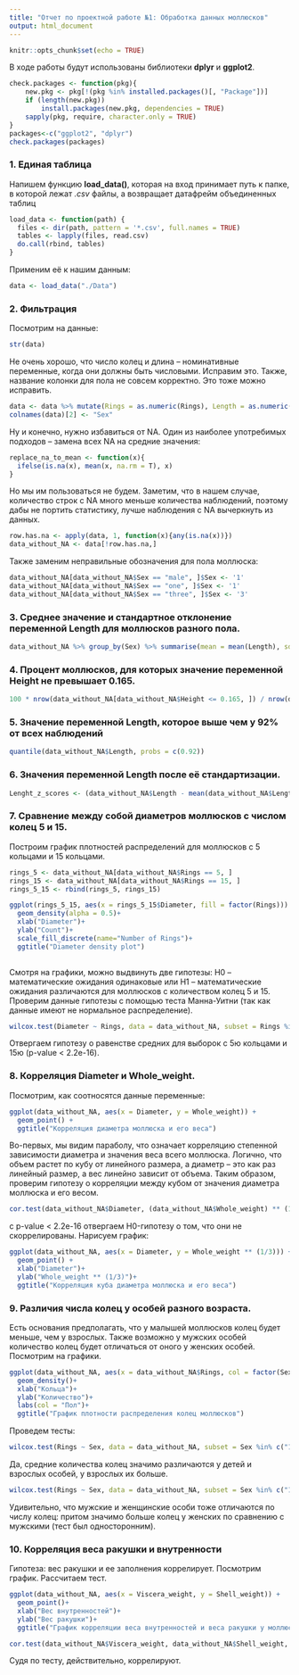 ```yaml
---
title: "Отчет по проектной работе №1: Обработка данных моллюсков"
output: html_document
---
```


```r
knitr::opts_chunk$set(echo = TRUE)
```
В ходе работы будут использованы библиотеки **dplyr** и **ggplot2**.

```r

check.packages <- function(pkg){
    new.pkg <- pkg[!(pkg %in% installed.packages()[, "Package"])]
    if (length(new.pkg)) 
        install.packages(new.pkg, dependencies = TRUE)
    sapply(pkg, require, character.only = TRUE)
}
packages<-c("ggplot2", "dplyr")
check.packages(packages)
```

### 1. Единая таблица

Напишем функцию **load_data()**, которая на вход принимает путь к папке, в которой лежат *.csv* файлы, а возвращает датафрейм объединенных таблиц
```r
load_data <- function(path) { 
  files <- dir(path, pattern = '*.csv', full.names = TRUE)
  tables <- lapply(files, read.csv)
  do.call(rbind, tables)
}
```
Применим её к нашим данным:

```r
data <- load_data("./Data")
```

### 2. Фильтрация

Посмотрим на данные:
```r
str(data)
```

Не очень хорошо, что число колец и длина -- номинативные переменные, когда они должны быть числовыми. Исправим это. Также, название колонки для пола не совсем корректно. Это тоже можно исправить.

```r
data <- data %>% mutate(Rings = as.numeric(Rings), Length = as.numeric(Length))
colnames(data)[2] <- "Sex"
```

Ну и конечно, нужно избавиться от NA. Один из наиболее употребимых подходов -- замена всех NA на средние значения:

```r
replace_na_to_mean <- function(x){
  ifelse(is.na(x), mean(x, na.rm = T), x)
}
```

Но мы им пользоваться не будем. Заметим, что в нашем случае, количество строк с NA много меньше количества наблюдений, поэтому дабы не портить статистику, лучше наблюдения с NA вычеркнуть из данных.

```r
row.has.na <- apply(data, 1, function(x){any(is.na(x))})
data_without_NA <- data[!row.has.na,]
```

Также заменим неправильные обозначения для пола моллюска:

```r
data_without_NA[data_without_NA$Sex == "male", ]$Sex <- '1'
data_without_NA[data_without_NA$Sex == "one", ]$Sex <- '1'
data_without_NA[data_without_NA$Sex == "three", ]$Sex <- '3'
```

### 3. Среднее значение и стандартное отклонение переменной Length для моллюсков разного пола.

```r
data_without_NA %>% group_by(Sex) %>% summarise(mean = mean(Length), sd = sd(Length))
```

### 4. Процент моллюсков, для которых значение переменной Height не превышает 0.165.

```r
100 * nrow(data_without_NA[data_without_NA$Height <= 0.165, ]) / nrow(data_without_NA)
```

### 5. Значение переменной Length, которое выше чем у 92% от всех наблюдений

```r
quantile(data_without_NA$Length, probs = c(0.92))
```

### 6. Значения переменной Length после её стандартизации.

```r
Lenght_z_scores <- (data_without_NA$Length - mean(data_without_NA$Length)) / sd(data_without_NA$Length)
```

### 7. Сравнение между собой диаметров моллюсков с числом колец 5 и 15.

Построим график плотностей распределений для моллюсков с 5 кольцами и 15 кольцами. 
```r
rings_5 <- data_without_NA[data_without_NA$Rings == 5, ]
rings_15 <- data_without_NA[data_without_NA$Rings == 15, ]
rings_5_15 <- rbind(rings_5, rings_15)

ggplot(rings_5_15, aes(x = rings_5_15$Diameter, fill = factor(Rings))) +
  geom_density(alpha = 0.5)+
  xlab("Diameter")+
  ylab("Count")+
  scale_fill_discrete(name="Number of Rings")+
  ggtitle("Diameter density plot")
  
```

Смотря на графики, можно выдвинуть две гипотезы: H0 -- математические ожидания одинаковые или H1 -- математические ожидания различаются для моллюсков с количеством колец 5 и 15.
Проверим данные гипотезы с помощью теста Манна-Уитни (так как данные имеют не нормальное распределение).

```r
wilcox.test(Diameter ~ Rings, data = data_without_NA, subset = Rings %in% c(5, 15))
```

Отвергаем гипотезу о равенстве средних для выборок с 5ю кольцами и 15ю (p-value < 2.2e-16).

### 8. Корреляция Diameter и Whole_weight.

Посмотрим, как соотносятся данные переменные:
```r
ggplot(data_without_NA, aes(x = Diameter, y = Whole_weight)) +
  geom_point() +
  ggtitle("Корреляция диаметра моллюска и его веса")
```

Во-первых, мы видим параболу, что означает корреляцию степенной зависимости диаметра и значения веса всего моллюска. Логично, что объем растет по кубу от линейного размера, а диаметр -- это как раз линейный размер, а вес линейно зависит от объема. Таким образом, проверим гипотезу о корреляции между кубом от значения диаметра моллюска и его весом.

```r
cor.test(data_without_NA$Diameter, (data_without_NA$Whole_weight) ** (1/3))
```
с p-value < 2.2e-16 отвергаем H0-гипотезу о том, что они не скоррелированы. Нарисуем график:

```r
ggplot(data_without_NA, aes(x = Diameter, y = Whole_weight ** (1/3))) +
  geom_point() +
  xlab("Diameter")+
  ylab("Whole_weight ** (1/3)")+
  ggtitle("Корреляция куба диаметра моллюска и его веса")
```

### 9. Различия числа колец у особей разного возраста.

Есть основания предполагать, что у малышей моллюсков колец будет меньше, чем у взрослых. Также возможно у мужских особей количество колец будет отличаться от оного у женских особей. Посмотрим на графики.

```r
ggplot(data_without_NA, aes(x = data_without_NA$Rings, col = factor(Sex, labels = c("мужчины", 'женщины', 'дети')))) +
  geom_density()+
  xlab("Кольца")+
  ylab("Количество")+ 
  labs(col = "Пол")+
  ggtitle("График плотности распределения колец моллюсков")
```

Проведем тесты:

```r
wilcox.test(Rings ~ Sex, data = data_without_NA, subset = Sex %in% c("1", "3"), alternative='greater')
```

Да, средние количества колец значимо различаются у детей и взрослых особей, у взрослых их больше.

```r
wilcox.test(Rings ~ Sex, data = data_without_NA, subset = Sex %in% c("1", "2"),  alternative="less")
```

Удивительно, что мужские и женщинские особи тоже отличаются по числу колец: притом значимо больше колец у женских по сравнению с мужскими (тест был односторонним).

### 10. Корреляция веса ракушки и внутренности

Гипотеза: вес ракушки и ее заполнения коррелирует. Посмотрим график. Рассчитаем тест.

```r
ggplot(data_without_NA, aes(x = Viscera_weight, y = Shell_weight)) +
  geom_point()+
  xlab("Вес внутренностей")+
  ylab("Вес ракушки")+ 
  ggtitle("График корреляции веса внутренностей и веса ракушки у моллюсков")
```

```r
cor.test(data_without_NA$Viscera_weight, data_without_NA$Shell_weight, method = "spearm")
```
Судя по тесту, действительно, коррелируют.